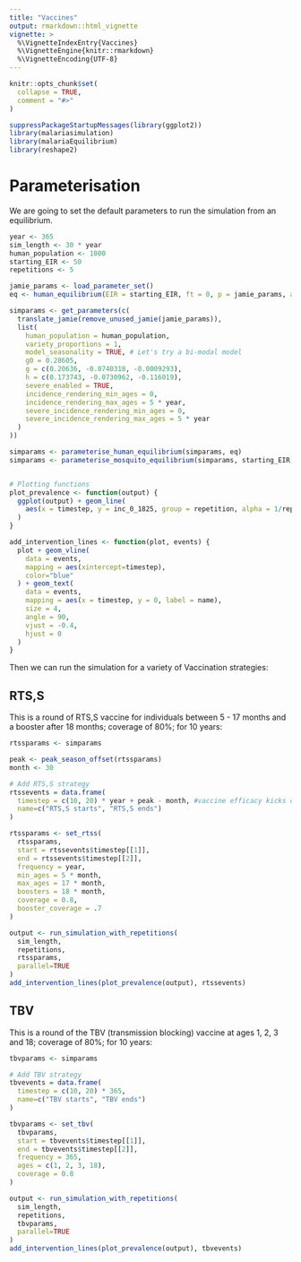 ```yaml
---
title: "Vaccines"
output: rmarkdown::html_vignette
vignette: >
  %\VignetteIndexEntry{Vaccines}
  %\VignetteEngine{knitr::rmarkdown}
  %\VignetteEncoding{UTF-8}
---
```


```r
knitr::opts_chunk$set(
  collapse = TRUE,
  comment = "#>"
)
```

```r
suppressPackageStartupMessages(library(ggplot2))
library(malariasimulation)
library(malariaEquilibrium)
library(reshape2)
```

# Parameterisation

We are going to set the default parameters to run the simulation from an equilibrium.

```r
year <- 365
sim_length <- 30 * year
human_population <- 1000
starting_EIR <- 50
repetitions <- 5

jamie_params <- load_parameter_set()
eq <- human_equilibrium(EIR = starting_EIR, ft = 0, p = jamie_params, age = 0:99)

simparams <- get_parameters(c(
  translate_jamie(remove_unused_jamie(jamie_params)),
  list(
    human_population = human_population,
    variety_proportions = 1,
    model_seasonality = TRUE, # Let's try a bi-modal model
    g0 = 0.28605,
    g = c(0.20636, -0.0740318, -0.0009293),
    h = c(0.173743, -0.0730962, -0.116019),
    severe_enabled = TRUE,
    incidence_rendering_min_ages = 0,
    incidence_rendering_max_ages = 5 * year,
    severe_incidence_rendering_min_ages = 0,
    severe_incidence_rendering_max_ages = 5 * year
  )
))

simparams <- parameterise_human_equilibrium(simparams, eq)
simparams <- parameterise_mosquito_equilibrium(simparams, starting_EIR, limit_grace = 10)


# Plotting functions
plot_prevalence <- function(output) {
  ggplot(output) + geom_line(
    aes(x = timestep, y = inc_0_1825, group = repetition, alpha = 1/repetitions)
  )
}

add_intervention_lines <- function(plot, events) {
  plot + geom_vline(
    data = events,
    mapping = aes(xintercept=timestep),
    color="blue"
  ) + geom_text(
    data = events,
    mapping = aes(x = timestep, y = 0, label = name),
    size = 4,
    angle = 90,
    vjust = -0.4,
    hjust = 0
  )
}
```

Then we can run the simulation for a variety of Vaccination strategies:

## RTS,S

This is a round of RTS,S vaccine for individuals between 5 - 17 months and a booster after 18 months; coverage of 80%; for 10 years:

```r
rtssparams <- simparams

peak <- peak_season_offset(rtssparams)
month <- 30

# Add RTS,S strategy
rtssevents = data.frame(
  timestep = c(10, 20) * year + peak - month, #vaccine efficacy kicks off a month before the peak
  name=c("RTS,S starts", "RTS,S ends")
)

rtssparams <- set_rtss(
  rtssparams,
  start = rtssevents$timestep[[1]],
  end = rtssevents$timestep[[2]],
  frequency = year,
  min_ages = 5 * month,
  max_ages = 17 * month,
  boosters = 18 * month,
  coverage = 0.8,
  booster_coverage = .7
)

output <- run_simulation_with_repetitions(
  sim_length,
  repetitions,
  rtssparams,
  parallel=TRUE
)
add_intervention_lines(plot_prevalence(output), rtssevents)
```

## TBV

This is a round of the TBV (transmission blocking) vaccine at ages 1, 2, 3 and 18; coverage of 80%; for 10 years:

```r
tbvparams <- simparams

# Add TBV strategy
tbvevents = data.frame(
  timestep = c(10, 20) * 365,
  name=c("TBV starts", "TBV ends")
)

tbvparams <- set_tbv(
  tbvparams,
  start = tbvevents$timestep[[1]],
  end = tbvevents$timestep[[2]],
  frequency = 365,
  ages = c(1, 2, 3, 18),
  coverage = 0.8
)

output <- run_simulation_with_repetitions(
  sim_length,
  repetitions,
  tbvparams,
  parallel=TRUE
)
add_intervention_lines(plot_prevalence(output), tbvevents)
```
